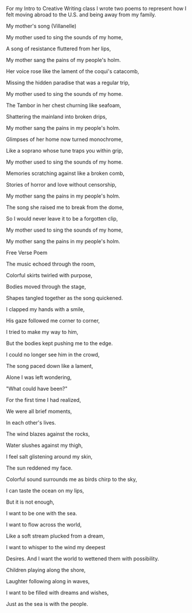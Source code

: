 For my Intro to Creative Writing class I wrote two poems to represent how I felt moving abroad to the U.S. and being away from my family.

My mother\'s song (Villanelle)

My mother used to sing the sounds of my home,

A song of resistance fluttered from her lips,

My mother sang the pains of my people\'s holm.

Her voice rose like the lament of the coqui\'s catacomb,

Missing the hidden paradise that was a regular trip,

My mother used to sing the sounds of my home.

The Tambor in her chest churning like seafoam,

Shattering the mainland into broken drips,

My mother sang the pains in my people\'s holm.

Glimpses of her home now turned monochrome,

Like a soprano whose tune traps you within grip,

My mother used to sing the sounds of my home.

Memories scratching against like a broken comb,

Stories of horror and love without censorship,

My mother sang the pains in my people\'s holm.

The song she raised me to break from the dome,

So I would never leave it to be a forgotten clip,

My mother used to sing the sounds of my home,

My mother sang the pains in my people\'s holm.

Free Verse Poem

The music echoed through the room,

Colorful skirts twirled with purpose,

Bodies moved through the stage,

Shapes tangled together as the song quickened.

I clapped my hands with a smile,

His gaze followed me corner to corner,

I tried to make my way to him,

But the bodies kept pushing me to the edge.

I could no longer see him in the crowd,

The song paced down like a lament,

Alone I was left wondering,

\"What could have been?\"

For the first time I had realized,

We were all brief moments,

In each other\'s lives. 

The wind blazes against the rocks,

Water slushes against my thigh,

I feel salt glistening around my skin,

The sun reddened my face.

Colorful sound surrounds me as birds chirp to the sky,

I can taste the ocean on my lips,

But it is not enough,

I want to be one with the sea.

I want to flow across the world,

Like a soft stream plucked from a dream,

I want to whisper to the wind my deepest

Desires. And I want the world to wettened them with possibility.

Children playing along the shore,

Laughter following along in waves,

I want to be filled with dreams and wishes,

Just as the sea is with the people.
